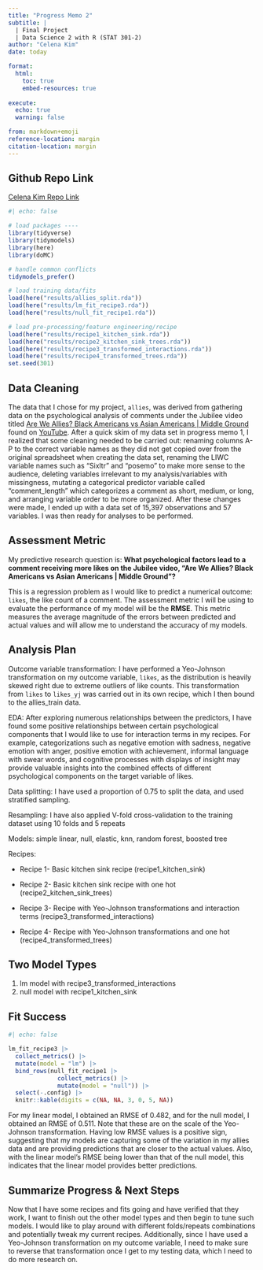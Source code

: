```yaml
---
title: "Progress Memo 2"
subtitle: |
  | Final Project 
  | Data Science 2 with R (STAT 301-2)
author: "Celena Kim"
date: today

format:
  html:
    toc: true
    embed-resources: true
    
execute:
  echo: true
  warning: false

from: markdown+emoji 
reference-location: margin
citation-location: margin
---
```


::: {.callout-tip icon="false"}
## Github Repo Link

[Celena Kim Repo Link](https://github.com/stat301-2-2024-winter/final-project-2-celenakim)
:::

```r
#| echo: false

# load packages ----
library(tidyverse)
library(tidymodels)
library(here)
library(doMC)

# handle common conflicts
tidymodels_prefer()

# load training data/fits
load(here("results/allies_split.rda"))
load(here("results/lm_fit_recipe3.rda"))
load(here("results/null_fit_recipe1.rda"))

# load pre-processing/feature engineering/recipe
load(here("results/recipe1_kitchen_sink.rda"))
load(here("results/recipe2_kitchen_sink_trees.rda"))
load(here("results/recipe3_transformed_interactions.rda"))
load(here("results/recipe4_transformed_trees.rda"))
set.seed(301)
```

## Data Cleaning

The data that I chose for my project, `allies`, was derived from gathering data on the psychological analysis of comments under the Jubilee video titled [Are We Allies? Black Americans vs Asian Americans \| Middle Ground](https://www.youtube.com/watch?v=pXo2ub_nZFc) found on [YouTube](https://www.youtube.com). After a quick skim of my data set in progress memo 1, I realized that some cleaning needed to be carried out: renaming columns A-P to the correct variable names as they did not get copied over from the original spreadsheet when creating the data set, renaming the LIWC variable names such as "Sixltr" and "posemo" to make more sense to the audience, deleting variables irrelevant to my analysis/variables with missingness, mutating a categorical predictor variable called "comment_length" which categorizes a comment as short, medium, or long, and arranging variable order to be more organized. After these changes were made, I ended up with a data set of 15,397 observations and 57 variables. I was then ready for analyses to be performed.

## Assessment Metric

My predictive research question is: **What psychological factors lead to a comment receiving more likes on the Jubilee video, "Are We Allies? Black Americans vs Asian Americans \| Middle Ground"?**

This is a regression problem as I would like to predict a numerical outcome: `likes`, the like count of a comment. The assessment metric I will be using to evaluate the performance of my model will be the **RMSE**. This metric measures the average magnitude of the errors between predicted and actual values and will allow me to understand the accuracy of my models.

## Analysis Plan

Outcome variable transformation: I have performed a Yeo-Johnson transformation on my outcome variable, `likes`, as the distribution is heavily skewed right due to extreme outliers of like counts. This transformation from `likes` to `likes_yj` was carried out in its own recipe, which I then bound to the allies_train data.

EDA: After exploring numerous relationships between the predictors, I have found some positive relationships between certain psychological components that I would like to use for interaction terms in my recipes. For example, categorizations such as negative emotion with sadness, negative emotion with anger, positive emotion with achievement, informal language with swear words, and cognitive processes with displays of insight may provide valuable insights into the combined effects of different psychological components on the target variable of likes.

Data splitting: I have used a proportion of 0.75 to split the data, and used stratified sampling.

Resampling: I have also applied V-fold cross-validation to the training dataset using 10 folds and 5 repeats

Models: simple linear, null, elastic, knn, random forest, boosted tree

Recipes:

-   Recipe 1- Basic kitchen sink recipe (recipe1_kitchen_sink)

-   Recipe 2- Basic kitchen sink recipe with one hot (recipe2_kitchen_sink_trees)

-   Recipe 3- Recipe with Yeo-Johnson transformations and interaction terms (recipe3_transformed_interactions)

-   Recipe 4- Recipe with Yeo-Johnson transformations and one hot (recipe4_transformed_trees)

## Two Model Types

1.  lm model with recipe3_transformed_interactions
2.  null model with recipe1_kitchen_sink

## Fit Success

```r
#| echo: false

lm_fit_recipe3 |> 
  collect_metrics() |> 
  mutate(model = "lm") |> 
  bind_rows(null_fit_recipe1 |> 
              collect_metrics() |>  
              mutate(model = "null")) |> 
  select(-.config) |> 
  knitr::kable(digits = c(NA, NA, 3, 0, 5, NA))
```
For my linear model, I obtained an RMSE of 0.482, and for the null model, I obtained an RMSE of 0.511. Note that these are on the scale of the Yeo-Johnson transformation. Having low RMSE values is a positive sign, suggesting that my models are capturing some of the variation in my allies data and are providing predictions that are closer to the actual values. Also, with the linear model's RMSE being lower than that of the null model, this indicates that the linear model provides better predictions.

## Summarize Progress & Next Steps

Now that I have some recipes and fits going and have verified that they work, I want to finish out the other model types and then begin to tune such models. I would like to play around with different folds/repeats combinations and potentially tweak my current recipes. Additionally, since I have used a Yeo-Johnson transformation on my outcome variable, I need to make sure to reverse that transformation once I get to my testing data, which I need to do more research on.
